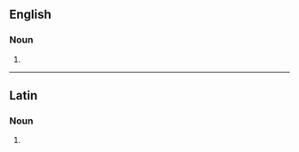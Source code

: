 ==English==

===Noun===
{{head|en|noun form}}

# {{plural of|en|gladius}}

----

==Latin==

===Noun===
{{la-noun-form|gladiī}}

# {{inflection of|la|gladius||gen|s|;|nom//voc|p}}